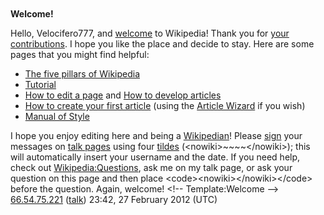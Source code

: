 <article id="34907880" title=User talk:Velocifero777>
	<talkpage id="34907880" title="User talk:Velocifero777">
'''Welcome!'''

Hello, Velocifero777, and [[Wikipedia:Introduction|welcome]] to Wikipedia! Thank you for [[Special:Contributions/Velocifero777|your contributions]]. I hope you like the place and decide to stay. Here are some pages that you might find helpful:
*[[Wikipedia:Five pillars|The five pillars of Wikipedia]]
*[[Wikipedia:Tutorial|Tutorial]]
*[[Help:Editing|How to edit a page]] and [[Wikipedia:Article development|How to develop articles]]
*[[Wikipedia:Your first article|How to create your first article]] (using the [[Wikipedia:Article wizard|Article Wizard]] if you wish)
*[[Wikipedia:Manual of Style|Manual of Style]]
I hope you enjoy editing here and being a [[Wikipedia:Wikipedians|Wikipedian]]! Please [[Wikipedia:Signatures|sign]] your messages on [[Help:Using talk pages|talk page]]s using four [[tilde]]s (&lt;nowiki&gt;~~~~&lt;/nowiki&gt;); this will automatically insert your username and the date. If you need help, check out [[Wikipedia:Questions]], ask me on my talk page, or ask your question on this page and then place &lt;code&gt;&lt;nowiki&gt;{{help me}}&lt;/nowiki&gt;&lt;/code&gt; before the question. Again, welcome! &lt;!-- Template:Welcome --&gt; [[Special:Contributions/66.54.75.221|66.54.75.221]] ([[User talk:66.54.75.221|talk]]) 23:42, 27 February 2012 (UTC)
	</talkpage>
</article>